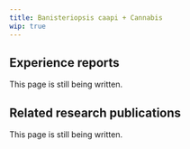 ---
title: Banisteriopsis caapi + Cannabis
wip: true
---

## Experience reports

This page is still being written.

## Related research publications

This page is still being written.

